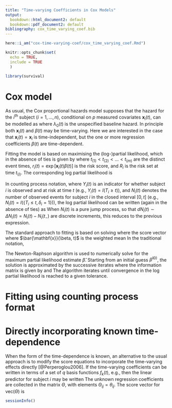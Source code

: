 ```yaml
---
title: "Time-varying Coefficients in Cox Models"
output:
  bookdown::html_document2: default
  bookdown::pdf_document2: default
bibliography: cox_time_varying_coef.bib
---
```


```r
here::i_am("cox-time-varying-coef/cox_time_varying_coef.Rmd")
```

```r
knitr::opts_chunk$set(
  echo = TRUE,
  include = TRUE
  )
```


```r
library(survival)
```

# Cox model

As usual, the Cox proportional hazards model supposes that
the hazard for the $i^{\text{th}}$ subject ($i = 1, \dots, n$),
conditional on $p$ measured covariates $\mathbf{x}_i(t)$,
can be modelled as
\begin{equation}
\lambda(t | \mathbf{x}_i^\prime(t)) = 
\lambda_0(t) \exp [ \mathbf{x}_i^\prime(t) \beta(t) ] ,
\end{equation}
where $\lambda_0(t)$ is the unspecified baseline hazard. In
principle both $\mathbf{x}_i(t)$ and $\beta(t)$ may be
time-varying. Here we are interested in the case that
$\mathbf{x}_i(t) = \mathbf{x}_i$ is time-independent, but the
one or more regression coefficients $\beta(t)$ are time-dependent.

Fitting the model is based
on maximising the (log-)partial likelihood, which in the
absence of ties is given by
\begin{equation}
L(\beta) = \prod_{t_{(i)}} \frac{\exp[\mathbf{x}_i^\prime
\beta]}{\sum_{j \in R_i} \exp[\mathbf{x}_j^\prime
\beta]} =
\prod_{t_{(i)}} \frac{r_i(t_{(i)})}{\sum_{j \in R_i} r_j(t_{(i)})}
\end{equation}
where $t_{(1)} < t_{(2)} < \dots < t_{(m)}$ are the distinct
event times, $r_i(t) = \exp[\mathbf{x}_i(t) \beta(t)]$ is the
risk score, and $R_i$ is the risk set at time $t_{(i)}$. The
corresponding log partial likelihood is
\begin{equation}
\ell(\beta) = \sum_{t_{(i)}} \log r_i(t_{(i)}) - \log \left [
\sum_{j \in R_i} r_j(t_{(i)}) \right ] =
\sum_{t_{(i)}} \left \{ \mathbf{x}_i^\prime \beta - \log \left [
\sum_{j \in R_i} \exp (\mathbf{x}_j^\prime \beta ) \right ]
\right \}
\end{equation}

In counting process notation, where $Y_i(t)$ is an indicator for
whether subject $i$ is observed and at risk at time $t$
(e.g., $Y_i(t) = I(T_i \geq t)$), and
$N_i(t)$ denotes the number of observed events for subject $i$
in the closed interval $[0, t]$ (e.g., $N_i(t) = 
I(\{ T_i \leq t , \delta_i = 1 \})$), the log partial likelihood
can be written (again in the absence of ties) as
\begin{equation}
\ell(\beta) = \sum_{i=1}^n \int_0^\infty \left [
Y_i(t) \log r_i(t) - \log \left ( \sum_j Y_j(t) r_j(t) \right )\right ]
d N_i(t) .
\end{equation}
When $N_i(t)$ is a pure jump process, so that
$d N_i(t) \sim \Delta N_i(t) = N_i(t) - N_i(t_{-})$ are discrete
increments, this reduces to the previous expression.

The standard approach to fitting is based on solving
\begin{equation}
U(\beta) = 0
\end{equation}
where the score vector
\begin{equation}
U(\beta) = \sum_{i=1}^n \int_0^\infty \left [ 
\mathbf{x}_i(t) - \bar{\mathbf{x}}(\beta, t) \right ] dN_i(t) ,
\end{equation}
where $\bar{\mathbf{x}}(\beta, t)$ is the weighted mean
\begin{equation}
\bar{\mathbf{x}}(\beta, t) = 
\frac{\sum_i Y_i(t) r_i(t) \mathbf{x}_i(t)}{\sum_i Y_i(t) r_i(t)} .
\end{equation}
In the traditional notation,
\begin{equation}
U(\beta) = \sum_{i} \left [ 
\mathbf{x}_i(t_{(i)}) - \bar{\mathbf{x}}(\beta, t_{(i)}) \right ] 
\end{equation}

The Newton-Raphson algorithm is used to numerically solve for
the maximum partial likelihood estimate $\hat{\beta}$.
Starting from an initial guess $\hat{\beta}^{(0)}$, the solution
is approximated by the successive iterates 
\begin{equation}
\hat{\beta}^{(i+1)} = \hat{\beta}^{(i)} +
\mathcal{I}^{-1}(\hat{\beta}^{(i)}) U(\hat{\beta}^{(i)}) ,
\end{equation}
where the information matrix is given by
\begin{equation}
\mathcal{I}(\beta) = \sum_{i=1}^n \int_0^\infty V(\beta, t) dN_i(t),
\end{equation}
and
\begin{equation}
V(\beta, t) = \frac{\sum_i Y_i(t) r_i(s) \left [ 
\mathbf{x}_i(t) - \bar{\mathbf{x}}(\beta, t) \right ]^\prime
\left [ 
\mathbf{x}_i(t) - \bar{\mathbf{x}}(\beta, t) \right ]}
{\sum_i Y_i(t) r_i(t)} .
\end{equation}
The algorithm iterates until convergence in the log partial
likelihood is reached to a given tolerance.

# Fitting using counting process format

# Directly incorporating known time-dependence

When the form of the time-dependence is known, an alternative
to the usual approach is to modify the score equations
to incorporate the time-varying effects directly [@Perperoglou2006].
If the time-varying coefficients can be written in terms of
a set of $q$ basis functions $f_k(t)$, e.g.,
\begin{equation}
\beta_j(t) = \sum_{k} \theta_{jk} f_k(t) ,
\end{equation}
then the linear predictor for subject $i$ may be written
\begin{equation}
\mathbf{x}_i^\prime \beta(t) = \mathbf{x}_i^\prime \Theta
\mathbf{f}(t) .
\end{equation}
The unknown regression coefficients are collected in the
matrix $\Theta$, with elements $\Theta_{ij} = \theta_{ij}$.
The score vector for $\mathrm{vec}(\Theta)$ is

```r
sessionInfo()
```
